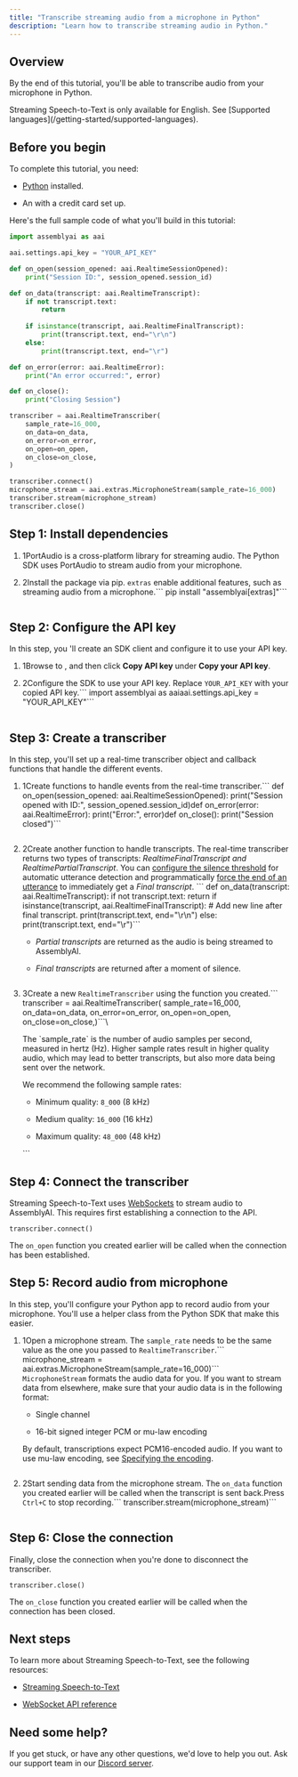 ```yaml
---
title: "Transcribe streaming audio from a microphone in Python"
description: "Learn how to transcribe streaming audio in Python."
---
```


## Overview[​](#overview "Direct link to Overview")

By the end of this tutorial, you'll be able to transcribe audio from your microphone in Python.

<Note>
  Streaming Speech-to-Text is only available for English. See [Supported languages](/getting-started/supported-languages).
</Note>

## Before you begin[​](#before-you-begin "Direct link to Before you begin")

To complete this tutorial, you need:

* [Python](https://www.python.org/) installed.

* An with a credit card set up.

Here's the full sample code of what you'll build in this tutorial:

```python
import assemblyai as aai

aai.settings.api_key = "YOUR_API_KEY"

def on_open(session_opened: aai.RealtimeSessionOpened):
    print("Session ID:", session_opened.session_id)

def on_data(transcript: aai.RealtimeTranscript):
    if not transcript.text:
        return
    
    if isinstance(transcript, aai.RealtimeFinalTranscript):
        print(transcript.text, end="\r\n")
    else:
        print(transcript.text, end="\r")

def on_error(error: aai.RealtimeError):
    print("An error occurred:", error)

def on_close():
    print("Closing Session")

transcriber = aai.RealtimeTranscriber(
    sample_rate=16_000,
    on_data=on_data,
    on_error=on_error,
    on_open=on_open,
    on_close=on_close,
)

transcriber.connect()
microphone_stream = aai.extras.MicrophoneStream(sample_rate=16_000)
transcriber.stream(microphone_stream)
transcriber.close()
```

## Step 1: Install dependencies[​](#step-1-install-dependencies "Direct link to Step 1: Install dependencies")

1. 1PortAudio is a cross-platform library for streaming audio. The Python SDK uses PortAudio to stream audio from your microphone.

2. 2Install the package via pip. `extras` enable additional features, such as streaming audio from a microphone.\`\`\`
   pip install "assemblyai\[extras]"```
   ```

## Step 2: Configure the API key[​](#step-2-configure-the-api-key "Direct link to Step 2: Configure the API key")

In this step, you 'll create an SDK client and configure it to use your API key.

1. 1Browse to , and then click **Copy API key** under **Copy your API key**.

2. 2Configure the SDK to use your API key. Replace `YOUR_API_KEY` with your copied API key.\`\`\`
   import assemblyai as aaiaai.settings.api\_key = "YOUR\_API\_KEY"```
   ```

## Step 3: Create a transcriber[​](#step-3-create-a-transcriber "Direct link to Step 3: Create a transcriber")

In this step, you'll set up a real-time transcriber object and callback functions that handle the different events.

1. 1Create functions to handle events from the real-time transcriber.\`\`\`
   def on\_open(session\_opened: aai.RealtimeSessionOpened):    print("Session opened with ID:", session\_opened.session\_id)def on\_error(error: aai.RealtimeError):    print("Error:", error)def on\_close():    print("Session closed")```
   ```

2. 2Create another function to handle transcripts. The real-time transcriber returns two types of transcripts: *RealtimeFinalTranscript and RealtimePartialTranscript*.<Check>
   You can [configure the silence threshold](/speech-to-text/streaming#configure-the-threshold-for-automatic-utterance-detection) for automatic utterance detection and programmatically [force the end of an utterance](/speech-to-text/streaming#manually-end-current-utterance) to immediately get a *Final transcript*.
   </Check>\`\`\`
   def on\_data(transcript: aai.RealtimeTranscript):    if not transcript.text:        return    if isinstance(transcript, aai.RealtimeFinalTranscript):        # Add new line after final transcript.        print(transcript.text, end="\r\n")    else:        print(transcript.text, end="\r")```

   * *Partial transcripts* are returned as the audio is being streamed to AssemblyAI.

   * *Final transcripts* are returned after a moment of silence.

   ```

3. 3Create a new `RealtimeTranscriber` using the function you created.\`\`\`
   transcriber = aai.RealtimeTranscriber(    sample\_rate=16\_000,    on\_data=on\_data,    on\_error=on\_error,    on\_open=on\_open,    on\_close=on\_close,)```\
   
   <Note>
     The `sample_rate` is the number of audio samples per second, measured in hertz (Hz). Higher sample rates result in higher quality audio, which may lead to better transcripts, but also more data being sent over the network.

     We recommend the following sample rates:

     * Minimum quality: `8_000` (8 kHz)

     * Medium quality: `16_000` (16 kHz)

     * Maximum quality: `48_000` (48 kHz)
   </Note>
   ```

## Step 4: Connect the transcriber[​](#step-4-connect-the-transcriber "Direct link to Step 4: Connect the transcriber")

Streaming Speech-to-Text uses [WebSockets](https://developer.mozilla.org/en-US/docs/Web/API/WebSockets_API) to stream audio to AssemblyAI. This requires first establishing a connection to the API.

```
transcriber.connect()
```

The `on_open` function you created earlier will be called when the connection has been established.

## Step 5: Record audio from microphone[​](#step-5-record-audio-from-microphone "Direct link to Step 5: Record audio from microphone")

In this step, you'll configure your Python app to record audio from your microphone. You'll use a helper class from the Python SDK that make this easier.

1. 1Open a microphone stream. The `sample_rate` needs to be the same value as the one you passed to `RealtimeTranscriber`.\`\`\`
   microphone\_stream = aai.extras.MicrophoneStream(sample\_rate=16\_000)```\
   <Note>
     `MicrophoneStream` formats the audio data for you. If you want to stream data from elsewhere, make sure that your audio data is in the following format:

     * Single channel

     * 16-bit signed integer PCM or mu-law encoding

     By default, transcriptions expect PCM16-encoded audio. If you want to use mu-law encoding, see [Specifying the encoding](/guides/real-time-streaming-transcription#specifying-the-encoding).
   </Note>

   ```

2. 2Start sending data from the microphone stream. The `on_data` function you created earlier will be called when the transcript is sent back.Press `Ctrl+C` to stop recording.\`\`\`
   transcriber.stream(microphone\_stream)```
   ```

## Step 6: Close the connection[​](#step-6-close-the-connection "Direct link to Step 6: Close the connection")

Finally, close the connection when you're done to disconnect the transcriber.

```
transcriber.close()
```

The `on_close` function you created earlier will be called when the connection has been closed.

## Next steps[​](#next-steps "Direct link to Next steps")

To learn more about Streaming Speech-to-Text, see the following resources:

* [Streaming Speech-to-Text](/speech-to-text/streaming)

* [WebSocket API reference](https://assemblyai.com/docs/api-reference/streaming)

## Need some help?[​](#need-some-help "Direct link to Need some help?")

If you get stuck, or have any other questions, we'd love to help you out. Ask our support team in our [Discord server](https://discord.gg/aSMMpMadFh).